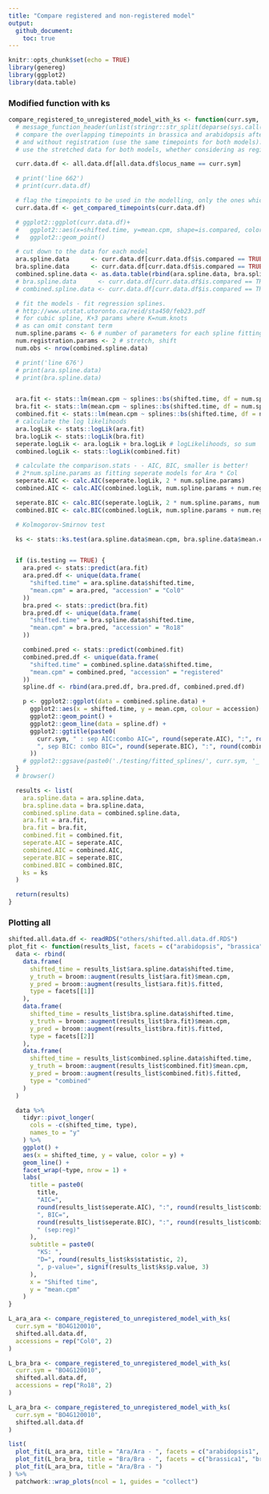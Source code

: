 ```yaml
---
title: "Compare registered and non-registered model"
output: 
  github_document:
    toc: true
---
```


```r
knitr::opts_chunk$set(echo = TRUE)
library(genereg)
library(ggplot2)
library(data.table)
```

### Modified function with ks

```r
compare_registered_to_unregistered_model_with_ks <- function(curr.sym, all.data.df, is.testing = FALSE, accessions = c("Col0", "Ro18")) {
  # message_function_header(unlist(stringr::str_split(deparse(sys.call()), "\\("))[[1]])
  # compare the overlapping timepoints in brassica and arabidopsis after the best registration,
  # and without registration (use the same timepoints for both models).
  # use the stretched data for both models, whether considering as registered or not.

  curr.data.df <- all.data.df[all.data.df$locus_name == curr.sym]

  # print('line 662')
  # print(curr.data.df)

  # flag the timepoints to be used in the modelling, only the ones which overlap!
  curr.data.df <- get_compared_timepoints(curr.data.df)

  # ggplot2::ggplot(curr.data.df)+
  #   ggplot2::aes(x=shifted.time, y=mean.cpm, shape=is.compared, color=accession)+
  #   ggplot2::geom_point()

  # cut down to the data for each model
  ara.spline.data      <- curr.data.df[curr.data.df$is.compared == TRUE & curr.data.df$accession == accessions[[1]], ]
  bra.spline.data      <- curr.data.df[curr.data.df$is.compared == TRUE & curr.data.df$accession == accessions[[2]], ]
  combined.spline.data <- as.data.table(rbind(ara.spline.data, bra.spline.data))
  # bra.spline.data      <- curr.data.df[curr.data.df$is.compared == TRUE & curr.data.df$accession == "Ro18", ]
  # combined.spline.data <- curr.data.df[curr.data.df$is.compared == TRUE, ]

  # fit the models - fit regression splines.
  # http://www.utstat.utoronto.ca/reid/sta450/feb23.pdf
  # for cubic spline, K+3 params where K=num.knots
  # as can omit constant term
  num.spline.params <- 6 # number of parameters for each spline fitting (degree and this used to calculate num knots).
  num.registration.params <- 2 # stretch, shift
  num.obs <- nrow(combined.spline.data)

  # print('line 676')
  # print(ara.spline.data)
  # print(bra.spline.data)


  ara.fit <- stats::lm(mean.cpm ~ splines::bs(shifted.time, df = num.spline.params, degree = 3), data = ara.spline.data)
  bra.fit <- stats::lm(mean.cpm ~ splines::bs(shifted.time, df = num.spline.params, degree = 3), data = bra.spline.data)
  combined.fit <- stats::lm(mean.cpm ~ splines::bs(shifted.time, df = num.spline.params, degree = 3), data = combined.spline.data)
  # calculate the log likelihoods
  ara.logLik <- stats::logLik(ara.fit)
  bra.logLik <- stats::logLik(bra.fit)
  seperate.logLik <- ara.logLik + bra.logLik # logLikelihoods, so sum
  combined.logLik <- stats::logLik(combined.fit)

  # calculate the comparison.stats - - AIC, BIC, smaller is better!
  # 2*num.spline.params as fitting seperate models for Ara * Col
  seperate.AIC <- calc.AIC(seperate.logLik, 2 * num.spline.params)
  combined.AIC <- calc.AIC(combined.logLik, num.spline.params + num.registration.params)

  seperate.BIC <- calc.BIC(seperate.logLik, 2 * num.spline.params, num.obs)
  combined.BIC <- calc.BIC(combined.logLik, num.spline.params + num.registration.params, num.obs)

  # Kolmogorov-Smirnov test

  ks <- stats::ks.test(ara.spline.data$mean.cpm, bra.spline.data$mean.cpm)


  if (is.testing == TRUE) {
    ara.pred <- stats::predict(ara.fit)
    ara.pred.df <- unique(data.frame(
      "shifted.time" = ara.spline.data$shifted.time,
      "mean.cpm" = ara.pred, "accession" = "Col0"
    ))
    bra.pred <- stats::predict(bra.fit)
    bra.pred.df <- unique(data.frame(
      "shifted.time" = bra.spline.data$shifted.time,
      "mean.cpm" = bra.pred, "accession" = "Ro18"
    ))

    combined.pred <- stats::predict(combined.fit)
    combined.pred.df <- unique(data.frame(
      "shifted.time" = combined.spline.data$shifted.time,
      "mean.cpm" = combined.pred, "accession" = "registered"
    ))
    spline.df <- rbind(ara.pred.df, bra.pred.df, combined.pred.df)

    p <- ggplot2::ggplot(data = combined.spline.data) +
      ggplot2::aes(x = shifted.time, y = mean.cpm, colour = accession) +
      ggplot2::geom_point() +
      ggplot2::geom_line(data = spline.df) +
      ggplot2::ggtitle(paste0(
        curr.sym, " : sep AIC:combo AIC=", round(seperate.AIC), ":", round(combined.AIC),
        ", sep BIC: combo BIC=", round(seperate.BIC), ":", round(combined.BIC)
      ))
    # ggplot2::ggsave(paste0('./testing/fitted_splines/', curr.sym, '_', max(ara.pred.df$shifted.time), '.pdf'))
  }
  # browser()

  results <- list(
    ara.spline.data = ara.spline.data,
    bra.spline.data = bra.spline.data,
    combined.spline.data = combined.spline.data,
    ara.fit = ara.fit,
    bra.fit = bra.fit,
    combined.fit = combined.fit,
    seperate.AIC = seperate.AIC,
    combined.AIC = combined.AIC,
    seperate.BIC = seperate.BIC,
    combined.BIC = combined.BIC,
    ks = ks
  )

  return(results)
}

```

### Plotting all

```r
shifted.all.data.df <- readRDS("others/shifted.all.data.df.RDS")
plot_fit <- function(results_list, facets = c("arabidopsis", "brassica"), title = NULL) {
  data <- rbind(
    data.frame(
      shifted_time = results_list$ara.spline.data$shifted.time,
      y_truth = broom::augment(results_list$ara.fit)$mean.cpm,
      y_pred = broom::augment(results_list$ara.fit)$.fitted,
      type = facets[[1]]
    ),
    data.frame(
      shifted_time = results_list$bra.spline.data$shifted.time,
      y_truth = broom::augment(results_list$bra.fit)$mean.cpm,
      y_pred = broom::augment(results_list$bra.fit)$.fitted,
      type = facets[[2]]
    ),
    data.frame(
      shifted_time = results_list$combined.spline.data$shifted.time,
      y_truth = broom::augment(results_list$combined.fit)$mean.cpm,
      y_pred = broom::augment(results_list$combined.fit)$.fitted,
      type = "combined"
    )
  )

  data %>%
    tidyr::pivot_longer(
      cols = -c(shifted_time, type),
      names_to = "y"
    ) %>%
    ggplot() +
    aes(x = shifted_time, y = value, color = y) +
    geom_line() +
    facet_wrap(~type, nrow = 1) +
    labs(
      title = paste0(
        title,
        "AIC=",
        round(results_list$seperate.AIC), ":", round(results_list$combined.AIC),
        ", BIC=",
        round(results_list$seperate.BIC), ":", round(results_list$combined.BIC),
        " (sep:reg)"
      ),
      subtitle = paste0(
        "KS: ",
        "D=", round(results_list$ks$statistic, 2),
        ", p-value=", signif(results_list$ks$p.value, 3)
      ),
      x = "Shifted time",
      y = "mean.cpm"
    )
}

L_ara_ara <- compare_registered_to_unregistered_model_with_ks(
  curr.sym = "BO4G120010",
  shifted.all.data.df,
  accessions = rep("Col0", 2)
)

L_bra_bra <- compare_registered_to_unregistered_model_with_ks(
  curr.sym = "BO4G120010",
  shifted.all.data.df,
  accessions = rep("Ro18", 2)
)

L_ara_bra <- compare_registered_to_unregistered_model_with_ks(
  curr.sym = "BO4G120010",
  shifted.all.data.df
)

list(
  plot_fit(L_ara_ara, title = "Ara/Ara - ", facets = c("arabidopsis1", "arabidopsis2")),
  plot_fit(L_bra_bra, title = "Bra/Bra - ", facets = c("brassica1", "brassica2")),
  plot_fit(L_ara_bra, title = "Ara/Bra - ")
) %>%
  patchwork::wrap_plots(ncol = 1, guides = "collect")

```



